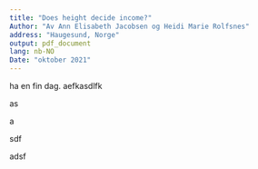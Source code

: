 ```yaml
---
title: "Does height decide income?"
Author: "Av Ann Elisabeth Jacobsen og Heidi Marie Rolfsnes"
address: "Haugesund, Norge"
output: pdf_document
lang: nb-NO
Date: "oktober 2021"
---
```


ha en fin dag. aefkasdlfk

as

a

sdf

adsf
